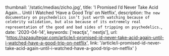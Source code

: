   thumbnail: '/static/medias/zicho.jpg',
  title: 'I Promised I’d Never Take Acid Again... Until I Watched ‘Have a Good Trip’ on Netflix',
  description: `The new documentary on psychedelics isn’t just worth watching because of celebrity validation, but also because of its extremely real representation of the good and bad sides of tripping on psychedelics.`,
  date: '2020-04-14',
  keywords: ['reactjs', ' nextjs'],
  url: 'https://razaqultegar.com/article/i-promised-id-never-take-acid-again-until-i-watched-have-a-good-trip-on-netflix',
  link: '/article/i-promised-id-never-take-acid-again-until-i-watched-have-a-good-trip-on-netflix'
}
